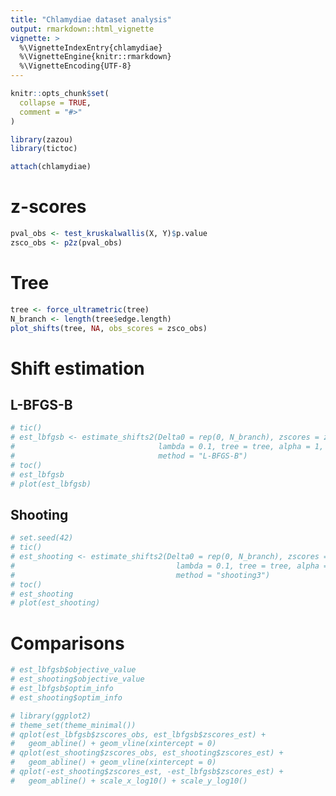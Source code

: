 ```yaml
---
title: "Chlamydiae dataset analysis"
output: rmarkdown::html_vignette
vignette: >
  %\VignetteIndexEntry{chlamydiae}
  %\VignetteEngine{knitr::rmarkdown}
  %\VignetteEncoding{UTF-8}
---
```


```r
knitr::opts_chunk$set(
  collapse = TRUE,
  comment = "#>"
)
```

```r
library(zazou)
library(tictoc)
```

```r
attach(chlamydiae)
```


# z-scores

```r
pval_obs <- test_kruskalwallis(X, Y)$p.value
zsco_obs <- p2z(pval_obs)
```

# Tree

```r
tree <- force_ultrametric(tree)
N_branch <- length(tree$edge.length)
plot_shifts(tree, NA, obs_scores = zsco_obs)
```



# Shift estimation

## L-BFGS-B


```r
# tic()
# est_lbfgsb <- estimate_shifts2(Delta0 = rep(0, N_branch), zscores = zsco_obs,
#                                lambda = 0.1, tree = tree, alpha = 1,
#                                method = "L-BFGS-B")
# toc()
# est_lbfgsb
# plot(est_lbfgsb)
```

## Shooting 

```r
# set.seed(42)
# tic()
# est_shooting <- estimate_shifts2(Delta0 = rep(0, N_branch), zscores = zsco_obs,
#                                    lambda = 0.1, tree = tree, alpha = 1,
#                                    method = "shooting3")
# toc()
# est_shooting
# plot(est_shooting)
```

# Comparisons


```r
# est_lbfgsb$objective_value
# est_shooting$objective_value
# est_lbfgsb$optim_info
# est_shooting$optim_info
```


```r
# library(ggplot2)
# theme_set(theme_minimal())
# qplot(est_lbfgsb$zscores_obs, est_lbfgsb$zscores_est) + 
#   geom_abline() + geom_vline(xintercept = 0)
# qplot(est_shooting$zscores_obs, est_shooting$zscores_est) + 
#   geom_abline() + geom_vline(xintercept = 0)
# qplot(-est_shooting$zscores_est, -est_lbfgsb$zscores_est) + 
#   geom_abline() + scale_x_log10() + scale_y_log10()
```

